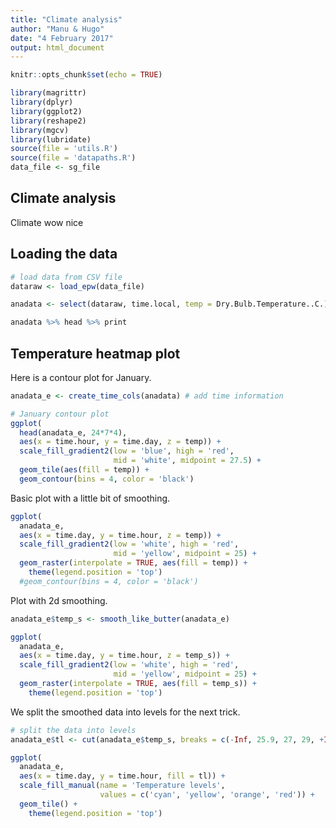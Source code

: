 ```yaml
---
title: "Climate analysis"
author: "Manu & Hugo"
date: "4 February 2017"
output: html_document
---
```


```r
knitr::opts_chunk$set(echo = TRUE)
```

```r
library(magrittr)
library(dplyr)
library(ggplot2)
library(reshape2)
library(mgcv)
library(lubridate)
source(file = 'utils.R')
source(file = 'datapaths.R')
data_file <- sg_file
```

## Climate analysis

Climate wow nice

## Loading the data

```r
# load data from CSV file
dataraw <- load_epw(data_file)

anadata <- select(dataraw, time.local, temp = Dry.Bulb.Temperature..C.)

anadata %>% head %>% print
```

## Temperature heatmap plot

Here is a contour plot for January.

```r
anadata_e <- create_time_cols(anadata) # add time information

# January contour plot
ggplot(
  head(anadata_e, 24*7*4), 
  aes(x = time.hour, y = time.day, z = temp)) +
  scale_fill_gradient2(low = 'blue', high = 'red', 
                       mid = 'white', midpoint = 27.5) + 
  geom_tile(aes(fill = temp)) + 
  geom_contour(bins = 4, color = 'black')


```

Basic plot with a little bit of smoothing.

```r

ggplot(
  anadata_e, 
  aes(x = time.day, y = time.hour, z = temp)) +
  scale_fill_gradient2(low = 'white', high = 'red', 
                       mid = 'yellow', midpoint = 25) + 
  geom_raster(interpolate = TRUE, aes(fill = temp)) +
    theme(legend.position = 'top')
  #geom_contour(bins = 4, color = 'black')

```

Plot with 2d smoothing.

```r
anadata_e$temp_s <- smooth_like_butter(anadata_e)

ggplot(
  anadata_e, 
  aes(x = time.day, y = time.hour, z = temp_s)) +
  scale_fill_gradient2(low = 'white', high = 'red', 
                       mid = 'yellow', midpoint = 25) + 
  geom_raster(interpolate = TRUE, aes(fill = temp_s)) +
    theme(legend.position = 'top')

```


We split the smoothed data into levels for the next trick.

```r

# split the data into levels
anadata_e$tl <- cut(anadata_e$temp_s, breaks = c(-Inf, 25.9, 27, 29, +Inf))

ggplot(
  anadata_e, 
  aes(x = time.day, y = time.hour, fill = tl)) +
  scale_fill_manual(name = 'Temperature levels', 
                    values = c('cyan', 'yellow', 'orange', 'red')) + 
  geom_tile() +
    theme(legend.position = 'top')

```





